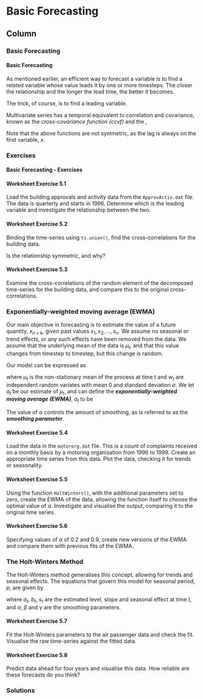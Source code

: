 
Basic Forecasting {data-navmenu="Exercises"}
===================================================

Column {.tabset}
---------------------------------

### Basic Forecasting



<h4> Basic Forecasting </h4>


As mentioned earlier, an efficient way to forecast a variable is to
find a related variable whose value leads it by one or more
timesteps. The closer the relationship and the longer the lead time,
the better it becomes.

<p> 
The trick, of course, is to find a leading variable.

<p> 
Multivariate series has a temporal equivalent to correlation and covariance, known as the *cross-covariance function (ccvf)* and
the \emph{cross-correlation function (ccf)},

\begin{eqnarray}
\gamma_k(x, y) &=& E[(x_{t+k} - \mu_x)(y_t - \mu_y)], \\
\rho_k(x, y)   &=& \frac{\gamma_k(x, y)}{\sigma_x \sigma_y}.
\end{eqnarray}


Note that the above functions are not symmetric, as the lag is always on the first variable, $x$.

<p>

### Exercises
<h4> Basic Forecasting - Exercises </h4>
#### Worksheet Exercise 5.1

Load the building approvals and activity data from the ``ApprovActiv.dat`` file. 
The data is quarterly and starts in 1996. 
Determine which is the leading variable and investigate the relationship between the two.

<p>
#### Worksheet Exercise 5.2

Binding the time-series using ``ts.union()``, find the cross-correlations for the building data.
<p>
Is the relationship symmetric, and why?


<p>
#### Worksheet Exercise 5.3
Examine the cross-correlations of the random element of the decomposed time-series for the building data, and compare this to the original
cross-correlations.


### Exponentially-weighted moving average (EWMA)

Our main objective in forecasting is to estimate the value of a future
quantity, $x_{n+k}$, given past values ${x_1, x_2, ..., x_n}$. We assume no seasonal or trend effects, or any such effects have been
removed from the data. We assume that the underlying mean of the data is $\mu_t$, and that this value changes from timestep to timestep, but
this change is random.

Our model can be expressed as

\begin{equation}
x_t = \mu_t + w_t,
\end{equation}


where $\mu_t$ is the non-stationary mean of the process at time $t$ and $w_t$ are independent random variates with mean $0$ and standard deviation $\sigma$. 
We let $a_t$ be our estimate of $\mu_t$, and can define the ***exponentially-weighted moving average (EWMA)***, $a_t$ to be

\begin{equation}
a_t = \alpha x_t + (1 - \alpha) a_{t-1}, \;\;\; 0 \leq \alpha \leq 1.
\end{equation}


The value of $\alpha$ controls the amount of smoothing, as is referred to as the ***smoothing parameter***.

<p>
#### Worksheet Exercise 5.4
Load the data in the ``motororg.dat`` file. 
This is a count of complaints received on a monthly basis by a motoring organisation from 1996 to 1999. Create an appropriate time series from this data. 
Plot the data, checking it for trends or seasonality.

<p>
#### Worksheet Exercise 5.5
Using the function ``HoltWinters()``, with the additional parameters set to zero, create the EWMA of the data, allowing the function itself to choose the optimal value of $\alpha$. 
Investigate and visualise the output, comparing it to the original time series.

<p>
#### Worksheet Exercise 5.6
Specifying values of $\alpha$ of 0.2 and 0.9, create new versions of the EWMA and compare them with previous fits of the EWMA.


### The Holt-Winters Method 

The Holt-Winters method generalises this concept, allowing for trends and seasonal effects. The equations that govern this model for seasonal period, $p$, are given by

\begin{eqnarray}
a_t &=& \alpha (x_t - s_{t-p}) + (1 - \alpha)(a_{t-1} - b_{t-1}), \nonumber \\
b_t &=& \beta (a_t - a_{t-1}) + (1 - \beta)b_{t-1},\\
s_t &=& \gamma (x_t - a_t) + (1 - \gamma) s_{t-p}, \nonumber
\end{eqnarray}


where $a_t$, $b_t$, $s_t$ are the estimated level, slope and seasonal effect at time $t$, and $\alpha$, $\beta$ and $\gamma$ are the
smoothing parameters.

#### Worksheet Exercise 5.7

Fit the Holt-Winters parameters to the air passenger data and check the fit. Visualise the raw time-series against the fitted data.

#### Worksheet Exercise 5.8

Predict data ahead for four years and visualise this data. How reliable are these forecasts do you think?


### Solutions
